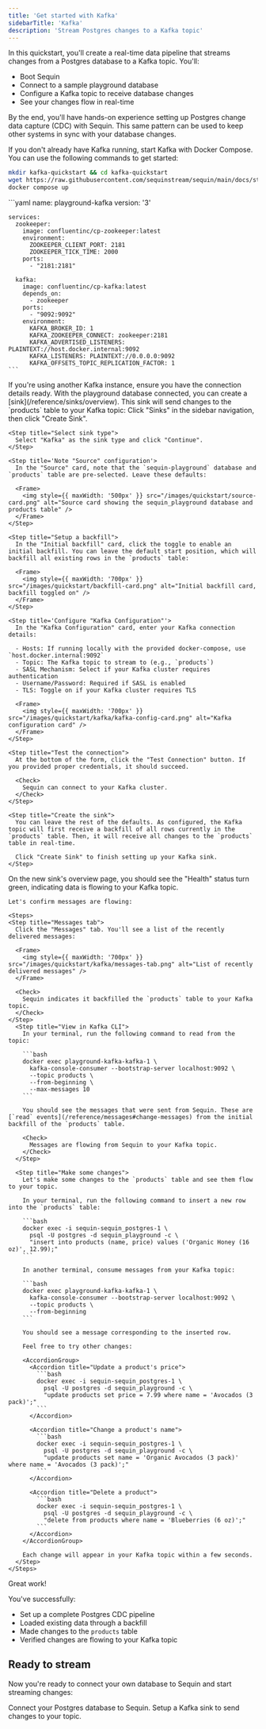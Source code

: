 ```yaml
---
title: 'Get started with Kafka'
sidebarTitle: 'Kafka'
description: 'Stream Postgres changes to a Kafka topic'
---
```



In this quickstart, you'll create a real-time data pipeline that streams changes from a Postgres database to a Kafka topic. You'll:

- Boot Sequin
- Connect to a sample playground database 
- Configure a Kafka topic to receive database changes
- See your changes flow in real-time

By the end, you'll have hands-on experience setting up Postgres change data capture (CDC) with Sequin. This same pattern can be used to keep other systems in sync with your database changes.

<Steps titleSize="h2">
 <Step title="Boot Kafka (optional)" icon="database">
  If you don't already have Kafka running, start Kafka with Docker Compose. You can use the following commands to get started:

  ```bash
  mkdir kafka-quickstart && cd kafka-quickstart
  wget https://raw.githubusercontent.com/sequinstream/sequin/main/docs/static/kafka-docker-compose.yaml
  docker compose up
  ```

  <Accordion title="Kafka docker-compose.yaml">
    ```yaml
    name: playground-kafka
    version: '3'

    services:
      zookeeper:
        image: confluentinc/cp-zookeeper:latest
        environment:
          ZOOKEEPER_CLIENT_PORT: 2181
          ZOOKEEPER_TICK_TIME: 2000
        ports:
          - "2181:2181"
      
      kafka:
        image: confluentinc/cp-kafka:latest
        depends_on:
          - zookeeper
        ports:
          - "9092:9092"
        environment:
          KAFKA_BROKER_ID: 1
          KAFKA_ZOOKEEPER_CONNECT: zookeeper:2181
          KAFKA_ADVERTISED_LISTENERS: PLAINTEXT://host.docker.internal:9092
          KAFKA_LISTENERS: PLAINTEXT://0.0.0.0:9092
          KAFKA_OFFSETS_TOPIC_REPLICATION_FACTOR: 1
    ``` 
  </Accordion>

  <Note>
    If you're using another Kafka instance, ensure you have the connection details ready.
  </Note>
 </Step>

 <QuickstartInitialSteps />
 <Step title="Create a Kafka Sink" icon="database">
  With the playground database connected, you can create a [sink](/reference/sinks/overview). This sink will send changes to the `products` table to your Kafka topic:

  <Steps>
    <Step title="Navigate to Sinks">
      Click "Sinks" in the sidebar navigation, then click "Create Sink".
    </Step>

    <Step title="Select sink type">
      Select "Kafka" as the sink type and click "Continue".
    </Step>

    <Step title='Note "Source" configuration'>
      In the "Source" card, note that the `sequin-playground` database and `products` table are pre-selected. Leave these defaults:

      <Frame>
        <img style={{ maxWidth: '500px' }} src="/images/quickstart/source-card.png" alt="Source card showing the sequin_playground database and products table" />
      </Frame>
    </Step>

    <Step title="Setup a backfill">
      In the "Initial backfill" card, click the toggle to enable an initial backfill. You can leave the default start position, which will backfill all existing rows in the `products` table:

      <Frame>
        <img style={{ maxWidth: '700px' }} src="/images/quickstart/backfill-card.png" alt="Initial backfill card, backfill toggled on" />
      </Frame>
    </Step>

    <Step title='Configure "Kafka Configuration"'>
      In the "Kafka Configuration" card, enter your Kafka connection details:

      - Hosts: If running locally with the provided docker-compose, use `host.docker.internal:9092`
      - Topic: The Kafka topic to stream to (e.g., `products`)
      - SASL Mechanism: Select if your Kafka cluster requires authentication
      - Username/Password: Required if SASL is enabled
      - TLS: Toggle on if your Kafka cluster requires TLS

      <Frame>
        <img style={{ maxWidth: '700px' }} src="/images/quickstart/kafka/kafka-config-card.png" alt="Kafka configuration card" />
      </Frame>
    </Step>

    <Step title="Test the connection">
      At the bottom of the form, click the "Test Connection" button. If you provided proper credentials, it should succeed.

      <Check>
        Sequin can connect to your Kafka cluster.
      </Check>
    </Step>

    <Step title="Create the sink">
      You can leave the rest of the defaults. As configured, the Kafka topic will first receive a backfill of all rows currently in the `products` table. Then, it will receive all changes to the `products` table in real-time.

      Click "Create Sink" to finish setting up your Kafka sink.
    </Step>
  </Steps>
 </Step>

  <Step title="See changes flow to your Kafka topic" icon="waveform-lines">
    On the new sink's overview page, you should see the "Health" status turn green, indicating data is flowing to your Kafka topic.

    Let's confirm messages are flowing:

    <Steps>
    <Step title="Messages tab">
      Click the "Messages" tab. You'll see a list of the recently delivered messages:

      <Frame>
        <img style={{ maxWidth: '700px' }} src="/images/quickstart/kafka/messages-tab.png" alt="List of recently delivered messages" />
      </Frame>

      <Check>
        Sequin indicates it backfilled the `products` table to your Kafka topic.
      </Check>
    </Step>
      <Step title="View in Kafka CLI">
        In your terminal, run the following command to read from the topic:

        ```bash
        docker exec playground-kafka-kafka-1 \
          kafka-console-consumer --bootstrap-server localhost:9092 \
          --topic products \
          --from-beginning \
          --max-messages 10
        ```

        You should see the messages that were sent from Sequin. These are [`read` events](/reference/messages#change-messages) from the initial backfill of the `products` table.

        <Check>
          Messages are flowing from Sequin to your Kafka topic.
        </Check>
      </Step>

      <Step title="Make some changes">
        Let's make some changes to the `products` table and see them flow to your topic.

        In your terminal, run the following command to insert a new row into the `products` table:

        ```bash
        docker exec -i sequin-sequin_postgres-1 \
          psql -U postgres -d sequin_playground -c \
          "insert into products (name, price) values ('Organic Honey (16 oz)', 12.99);"
        ```

        In another terminal, consume messages from your Kafka topic:

        ```bash
        docker exec playground-kafka-kafka-1 \
          kafka-console-consumer --bootstrap-server localhost:9092 \
          --topic products \
          --from-beginning
        ```

        You should see a message corresponding to the inserted row.

        Feel free to try other changes:

        <AccordionGroup>
          <Accordion title="Update a product's price">
            ```bash
            docker exec -i sequin-sequin_postgres-1 \
              psql -U postgres -d sequin_playground -c \
              "update products set price = 7.99 where name = 'Avocados (3 pack)';"
            ```
          </Accordion>

          <Accordion title="Change a product's name">
            ```bash
            docker exec -i sequin-sequin_postgres-1 \
              psql -U postgres -d sequin_playground -c \
              "update products set name = 'Organic Avocados (3 pack)' where name = 'Avocados (3 pack)';"
            ```
          </Accordion>

          <Accordion title="Delete a product">
            ```bash
            docker exec -i sequin-sequin_postgres-1 \
              psql -U postgres -d sequin_playground -c \
              "delete from products where name = 'Blueberries (6 oz)';"
            ```
          </Accordion>
        </AccordionGroup>

        Each change will appear in your Kafka topic within a few seconds.
      </Step>
    </Steps>
  </Step>
</Steps>

<Check>
  Great work!
</Check>

You've successfully:

- Set up a complete Postgres CDC pipeline
- Loaded existing data through a backfill
- Made changes to the `products` table
- Verified changes are flowing to your Kafka topic

## Ready to stream

Now you're ready to connect your own database to Sequin and start streaming changes:

<CardGroup cols={2}>
  <Card title="Guide: Connect Postgres" icon="elephant" href="/connect-postgres">
    Connect your Postgres database to Sequin.
  </Card>
  <Card title="Guide: Setting up a Kafka sink" icon="database" href="/how-to/stream-postgres-to-kafka">
    Setup a Kafka sink to send changes to your topic.
  </Card>
</CardGroup>